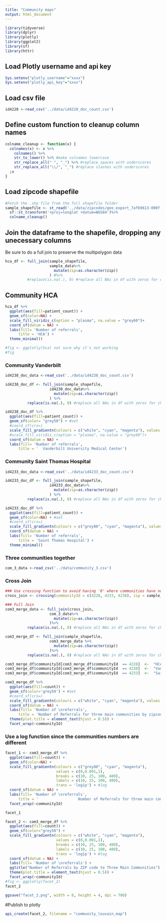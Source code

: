 ```yaml
---
title: "Community maps"
output: html_document
---
```


```r
library(tidyverse)
library(dplyr)
library(plotly)
library(ggplot2)
library(sf)
library(httr)
```

## Load Plotly username and api key

```r
Sys.setenv("plotly_username"="xxxx")
Sys.setenv("plotly_api_key"="xxxx")
```

## Load csv file
```r
id4228 <-read_csv('../data/id4228_doc_count.csv') 
```

## Define custom function to cleanup column names

```r
colname_cleanup <- function(x) {
  colnames(x) <- x %>%
    colnames() %>%
    str_to_lower() %>% #make colnames lowercase
    str_replace_all(" ", "_") %>% #replace spaces with underscores
    str_replace_all("\\/", "_") #replace slashes with underscores
  ;x 
}
```

## Load zipcode shapefile

```r
#Fetch the .shp file from the full shapefile folder
sample_shapefile <- st_read('../data/zipcodes/geo_export_7afb9613-090f-4a4f-9066-1c8e7275dd9f.shp') %>%
  sf::st_transform('+proj=longlat +datum=WGS84')%>%
  colname_cleanup()

```
## Join the dataframe to the shapefile, dropping any unecessary columns
Be sure to do a full join to preserve the multipolygon data

```r
hca_df <- full_join(sample_shapefile,
                    sample_data%>%
                      mutate(zip=as.character(zip))
                    ) #%>% 
          #replace(is.na(.), 0) #replace all NAs in df with zeros for choropleth mapping
```

## Community HCA

```r
hca_df %>%
  ggplot(aes(fill=patient_count)) +
  geom_sf(color=NA) + 
  scale_fill_viridis_c(option = "plasma", na.value = "grey60")+
  coord_sf(datum = NA) +
  labs(fill= 'Number of referrals',
      title = 'HCA') +
  theme_minimal()

#fig <- ggplotly(hca) not sure why it's not working
#fig

```

### Community Vanderbilt

```r
id4238_doc_data <-read_csv('../data/id4238_doc_count.csv') 
```

```r
id4238_doc_df <- full_join(sample_shapefile,
                    id4238_doc_data%>%
                      mutate(zip=as.character(zip))
                    ) %>% 
          replace(is.na(.), 0) #replace all NAs in df with zeros for choropleth mapping
```

```r
id4238_doc_df %>%
  ggplot(aes(fill=patient_count)) +
  geom_sf(color= "grey50") + #set 
  #coord_sf(crs=)
  scale_fill_gradientn(colours = c("white", "cyan", "magenta"), values = c(0,0.001,1)) +
  #scale_fill_viridis_c(option = "plasma", na.value = "grey60")+
  coord_sf(datum = NA) +
  labs(fill= 'Number of referrals',
      title = '  Vanderbilt University Medical Center')

```

### Community Saint Thomas Hospital

```r
id4233_doc_data <-read_csv('../data/id4233_doc_count.csv') 
```

```r
id4233_doc_df <- full_join(sample_shapefile,
                    id4233_doc_data%>%
                      mutate(zip=as.character(zip))
                    ) %>% 
          replace(is.na(.), 0) #replace all NAs in df with zeros for choropleth mapping
```

```r
id4233_doc_df %>%
  ggplot(aes(fill=patient_count)) +
  geom_sf(color=NA) + #set 
  #coord_sf(crs=)
  scale_fill_gradientn(colours = c("grey80", "cyan", "magenta"), values = c(0,0.001,1)) +
  coord_sf(datum = NA) +
  labs(fill= 'Number of referrals',
      title = 'Saint Thomas Hospital') +
  theme_minimal()
```


### Three communities together

```r
com_3_data <-read_csv('../data/community_3.csv') 
```

### Cross Join

```r
### Use crossing function to avoid having '0' where communities have no zipcode value to avoid having a map with values 0 only for the facet_wrap
cross_join <- crossing(communityId = c(4228, 4233, 4238), zip = sample_shapefile %>% pull(zip))
```


```r
### Full Join
com3_merge_data <- full_join(cross_join,
                    com_3_data%>%
                      mutate(zip=as.character(zip))
                    )%>% 
          replace(is.na(.), 0) #replace all NAs in df with zeros for choropleth mapping
```
```r
com3_merge_df <- full_join(sample_shapefile,
                    com3_merge_data %>%
                      mutate(zip=as.character(zip))
                    )%>% 
          replace(is.na(.), 0) #replace all NAs in df with zeros for choropleth mapping
```


```r
com3_merge_df$communityId[com3_merge_df$communityId  == 4228]  <-  "HCA Hospitals"
com3_merge_df$communityId[com3_merge_df$communityId  == 4238]  <-  "Vanderbilt University Medical Center"
com3_merge_df$communityId[com3_merge_df$communityId  == 4233]  <-  "Saint Thomas Hospitals"
```


```r

com3_merge_df %>%
  ggplot(aes(fill=count)) +
  geom_sf(color='grey50') + #set 
  #coord_sf(crs=)
  scale_fill_gradientn(colours = c("white", "cyan", "magenta"), values = c(0,0.001,1)) + 
  coord_sf(datum = NA) +
  labs(fill= 'Number of \nreferrals',
      title = 'Number of Referrals for three main communities by zipcodes') +
  theme(plot.title = element_text(hjust = 0.5)) +
  facet_wrap(~communityId)
```
### Use a log function since the communities numbers are different

```r

facet_1 <- com3_merge_df %>%
  ggplot(aes(fill=count)) +
  geom_sf(color=NA) + 
  scale_fill_gradientn(colours = c("grey80", "cyan", "magenta"), 
                       values = c(0,0.001,1),
                       breaks = c(10, 25, 100, 400),
                       labels = c(10, 25, 100, 400),
                       trans = 'log1p') + #log
  coord_sf(datum = NA) +
  labs(fill= 'Number of \nreferrals',
      title = '                  Number of Referrals for three main communities by zipcodes') +
  facet_wrap(~communityId)

facet_1
```


```r

facet_2 <- com3_merge_df %>%
  ggplot(aes(fill=count)) +
  geom_sf(color="grey50") + 
  scale_fill_gradientn(colours = c("white", "cyan", "magenta"), 
                       values = c(0,0.001,1),
                       breaks = c(10, 25, 100, 400),
                       labels = c(10, 25, 100, 400),
                       trans = 'log1p') + #log
  coord_sf(datum = NA) +
  labs(fill= 'Number of \nreferrals') +
  ggtitle("Number of Referrals by ZIP code to Three Main Communities") +
  theme(plot.title = element_text(hjust = 0.5)) +
  facet_wrap(~communityId)
#fig <- ggplotly(facet_2) 
facet_2
```

```r
ggsave("facet_2.png", width = 8, height = 4, dpi = 700)
```

#Publish to plotly
```r
api_create(facet_2, filename = "community_louvain_map")
```
